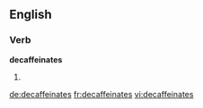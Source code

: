 
==English==

===Verb===
'''decaffeinates'''

# {{en-third-person singular of|decaffeinate}}

[[de:decaffeinates]]
[[fr:decaffeinates]]
[[vi:decaffeinates]]
